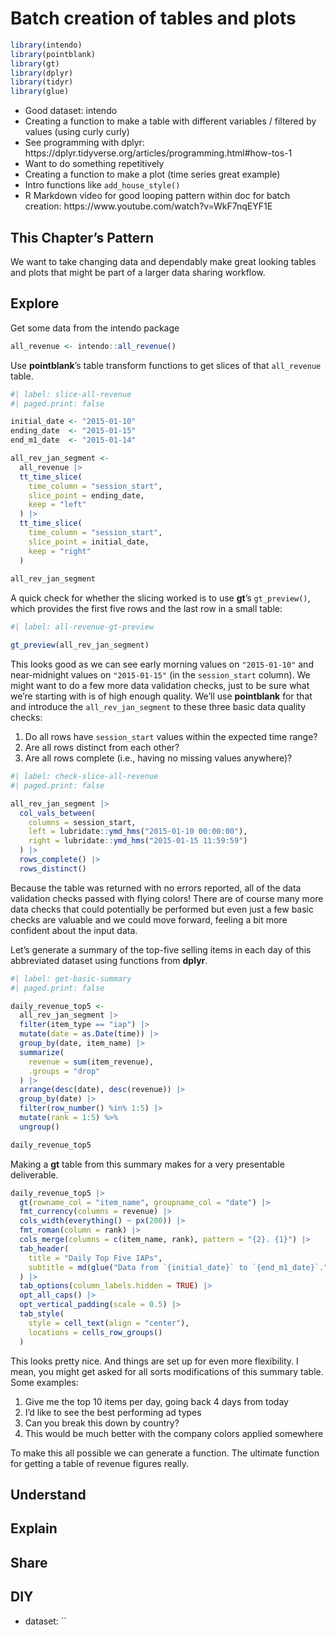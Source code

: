 # Batch creation of tables and plots

```r
library(intendo)
library(pointblank)
library(gt)
library(dplyr)
library(tidyr)
library(glue)
```

- Good dataset: intendo
- Creating a function to make a table with different variables / filtered by values (using curly curly)
- See programming with dplyr: https://dplyr.tidyverse.org/articles/programming.html#how-tos-1
- Want to do something repetitively 
- Creating a function to make a plot (time series great example)
- Intro functions like `add_house_style()`
- R Markdown video for good looping pattern within doc for batch creation: https://www.youtube.com/watch?v=WkF7nqEYF1E




## This Chapter's Pattern

We want to take changing data and dependably make great looking tables and plots that might be part of a larger data sharing workflow. 

## Explore

Get some data from the intendo package

```r
all_revenue <- intendo::all_revenue()
```

Use **pointblank**'s table transform functions to get slices of that `all_revenue` table.

```r
#| label: slice-all-revenue
#| paged.print: false

initial_date <- "2015-01-10"
ending_date  <- "2015-01-15"
end_m1_date  <- "2015-01-14"

all_rev_jan_segment <- 
  all_revenue |>
  tt_time_slice(
    time_column = "session_start",
    slice_point = ending_date,
    keep = "left"
  ) |>
  tt_time_slice(
    time_column = "session_start",
    slice_point = initial_date,
    keep = "right"
  )
  
all_rev_jan_segment
```

A quick check for whether the slicing worked is to use **gt**'s `gt_preview()`, which provides the first five rows and the last row in a small table:

```r
#| label: all-revenue-gt-preview

gt_preview(all_rev_jan_segment)
```

This looks good as we can see early morning values on `"2015-01-10"` and near-midnight values on `"2015-01-15"` (in the `session_start` column). We might want to do a few more data validation checks, just to be sure what we're starting with is of high enough quality. We'll use **pointblank** for that and introduce the `all_rev_jan_segment` to these three basic data quality checks:

1. Do all rows have `session_start` values within the expected time range?
2. Are all rows distinct from each other?
3. Are all rows complete (i.e., having no missing values anywhere)?

```r
#| label: check-slice-all-revenue
#| paged.print: false

all_rev_jan_segment |>
  col_vals_between(
    columns = session_start,
    left = lubridate::ymd_hms("2015-01-10 00:00:00"),
    right = lubridate::ymd_hms("2015-01-15 11:59:59")
  ) |>
  rows_complete() |>
  rows_distinct()
```

Because the table was returned with no errors reported, all of the data validation checks passed with flying colors! There are of course many more data checks that could potentially be performed but even just a few basic checks are valuable and we could move forward, feeling a bit more confident about the input data.

Let's generate a summary of the top-five selling items in each day of this abbreviated dataset using functions from **dplyr**.

```r
#| label: get-basic-summary
#| paged.print: false

daily_revenue_top5 <-
  all_rev_jan_segment |>
  filter(item_type == "iap") |>
  mutate(date = as.Date(time)) |>
  group_by(date, item_name) |>
  summarize(
    revenue = sum(item_revenue),
    .groups = "drop"
  ) |>
  arrange(desc(date), desc(revenue)) |>
  group_by(date) |>
  filter(row_number() %in% 1:5) |>
  mutate(rank = 1:5) %>%
  ungroup()

daily_revenue_top5
```

Making a **gt** table from this summary makes for a very presentable deliverable.

```r
daily_revenue_top5 |>
  gt(rowname_col = "item_name", groupname_col = "date") |>
  fmt_currency(columns = revenue) |>
  cols_width(everything() ~ px(200)) |>
  fmt_roman(column = rank) |>
  cols_merge(columns = c(item_name, rank), pattern = "{2}. {1}") |>
  tab_header(
    title = "Daily Top Five IAPs",
    subtitle = md(glue("Data from `{initial_date}` to `{end_m1_date}`."))
  ) |>
  tab_options(column_labels.hidden = TRUE) |>
  opt_all_caps() |>
  opt_vertical_padding(scale = 0.5) |>
  tab_style(
    style = cell_text(align = "center"),
    locations = cells_row_groups()
  )
```

This looks pretty nice. And things are set up for even more flexibility. I mean, you might get asked for all sorts modifications of this summary table. Some examples:

1. Give me the top 10 items per day, going back 4 days from today
2. I'd like to see the best performing ad types
3. Can you break this down by country?
4. This would be much better with the company colors applied somewhere

To make this all possible we can generate a function. The ultimate function for getting a table of revenue figures really. 

## Understand

## Explain

## Share

## DIY

- dataset: ``

